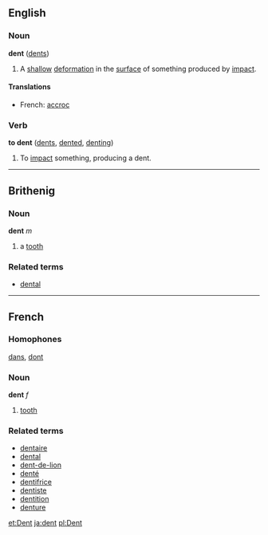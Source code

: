 ==English==
===Noun===
'''dent''' ([[dents]])
#A [[shallow]] [[deformation]] in the [[surface]] of something produced by [[impact]]. 

====Translations====
*French: [[accroc]]

===Verb===
'''to dent''' ([[dents]], [[dented]], [[denting]])
#To [[impact]] something, producing a dent.

----

==Brithenig==
===Noun===
'''dent''' ''m''

#a [[tooth]]

===Related terms===
*[[dental]]

----

==French==
===Homophones===
[[dans]], [[dont]]
===Noun===
'''dent''' ''f''

# [[tooth]]

===Related terms===
*[[dentaire]]
*[[dental]]
*[[dent-de-lion]]
*[[denté]]
*[[dentifrice]]
*[[dentiste]]
*[[dentition]]
*[[denture]]

[[et:Dent]]
[[ja:dent]]
[[pl:Dent]]
